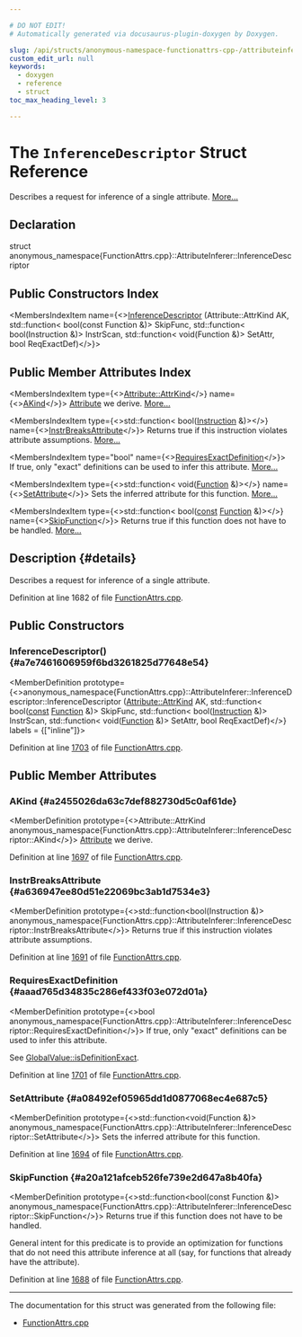 ```yaml
---

# DO NOT EDIT!
# Automatically generated via docusaurus-plugin-doxygen by Doxygen.

slug: /api/structs/anonymous-namespace-functionattrs-cpp-/attributeinferer/inferencedescriptor
custom_edit_url: null
keywords:
  - doxygen
  - reference
  - struct
toc_max_heading_level: 3

---
```





# The `InferenceDescriptor` Struct Reference

<DoxygenPage pluginConfig={pluginConfig}>

Describes a request for inference of a single attribute. <a href="#details">More...</a>

## Declaration

<CodeBlock>struct anonymous_namespace{FunctionAttrs.cpp}::AttributeInferer::InferenceDescriptor</CodeBlock>

## Public Constructors Index

<MembersIndex>

<MembersIndexItem
  name={<><a href="#a7e7461606959f6bd3261825d77648e54">InferenceDescriptor</a> (Attribute::AttrKind AK, std::function&lt; bool(const Function &amp;)&gt; SkipFunc, std::function&lt; bool(Instruction &amp;)&gt; InstrScan, std::function&lt; void(Function &amp;)&gt; SetAttr, bool ReqExactDef)</>}>
</MembersIndexItem>

</MembersIndex>

## Public Member Attributes Index

<MembersIndex>

<MembersIndexItem
  type={<><a href="/docs/api/classes/llvm/attribute/#aab7ee4b8fd1d3e7e4cea87868855e60e">Attribute::AttrKind</a></>}
  name={<><a href="#a2455026da63c7def882730d5c0af61de">AKind</a></>}>
<a href="/docs/api/classes/llvm/attribute">Attribute</a> we derive. <a href="#a2455026da63c7def882730d5c0af61de">More...</a>
</MembersIndexItem>

<MembersIndexItem
  type={<>std::function&lt; bool(<a href="/docs/api/classes/llvm/instruction">Instruction</a> &amp;)&gt;</>}
  name={<><a href="#a636947ee80d51e22069bc3ab1d7534e3">InstrBreaksAttribute</a></>}>
Returns true if this instruction violates attribute assumptions. <a href="#a636947ee80d51e22069bc3ab1d7534e3">More...</a>
</MembersIndexItem>

<MembersIndexItem
  type="bool"
  name={<><a href="#aaad765d34835c286ef433f03e072d01a">RequiresExactDefinition</a></>}>
If true, only &quot;exact&quot; definitions can be used to infer this attribute. <a href="#aaad765d34835c286ef433f03e072d01a">More...</a>
</MembersIndexItem>

<MembersIndexItem
  type={<>std::function&lt; void(<a href="/docs/api/classes/llvm/function">Function</a> &amp;)&gt;</>}
  name={<><a href="#a08492ef05965dd1d0877068ec4e687c5">SetAttribute</a></>}>
Sets the inferred attribute for this function. <a href="#a08492ef05965dd1d0877068ec4e687c5">More...</a>
</MembersIndexItem>

<MembersIndexItem
  type={<>std::function&lt; bool(<a href="/docs/api/files/lib/lib/target/lib/target/aarch64/aarch64promoteconstant-cpp/#a90f8350fecae261c25be85d38b451bff">const</a> <a href="/docs/api/classes/llvm/function">Function</a> &amp;)&gt;</>}
  name={<><a href="#a20a121afceb526fe739e2d647a8b40fa">SkipFunction</a></>}>
Returns true if this function does not have to be handled. <a href="#a20a121afceb526fe739e2d647a8b40fa">More...</a>
</MembersIndexItem>

</MembersIndex>

## Description {#details}

Describes a request for inference of a single attribute.

Definition at line 1682 of file <a href="/docs/api/files/lib/lib/transforms/lib/transforms/ipo/functionattrs-cpp">FunctionAttrs.cpp</a>.

<SectionDefinition>

## Public Constructors

### InferenceDescriptor() {#a7e7461606959f6bd3261825d77648e54}

<MemberDefinition
  prototype={<>anonymous&#95;namespace&#123;FunctionAttrs.cpp&#125;::AttributeInferer::InferenceDescriptor::InferenceDescriptor (<a href="/docs/api/classes/llvm/attribute/#aab7ee4b8fd1d3e7e4cea87868855e60e">Attribute::AttrKind</a> AK, std::function&lt; bool(<a href="/docs/api/files/lib/lib/target/lib/target/aarch64/aarch64promoteconstant-cpp/#a90f8350fecae261c25be85d38b451bff">const</a> <a href="/docs/api/classes/llvm/function">Function</a> &amp;)&gt; SkipFunc, std::function&lt; bool(<a href="/docs/api/classes/llvm/instruction">Instruction</a> &amp;)&gt; InstrScan, std::function&lt; void(<a href="/docs/api/classes/llvm/function">Function</a> &amp;)&gt; SetAttr, bool ReqExactDef)</>}
  labels = {["inline"]}>

Definition at line <a href="/docs/api/files/lib/lib/transforms/lib/transforms/ipo/functionattrs-cpp/#l01703">1703</a> of file <a href="/docs/api/files/lib/lib/transforms/lib/transforms/ipo/functionattrs-cpp">FunctionAttrs.cpp</a>.
</MemberDefinition>

</SectionDefinition>

<SectionDefinition>

## Public Member Attributes

### AKind {#a2455026da63c7def882730d5c0af61de}

<MemberDefinition
  prototype={<>Attribute::AttrKind anonymous&#95;namespace&#123;FunctionAttrs.cpp&#125;::AttributeInferer::InferenceDescriptor::AKind</>}>
<a href="/docs/api/classes/llvm/attribute">Attribute</a> we derive.

Definition at line <a href="/docs/api/files/lib/lib/transforms/lib/transforms/ipo/functionattrs-cpp/#l01697">1697</a> of file <a href="/docs/api/files/lib/lib/transforms/lib/transforms/ipo/functionattrs-cpp">FunctionAttrs.cpp</a>.
</MemberDefinition>

### InstrBreaksAttribute {#a636947ee80d51e22069bc3ab1d7534e3}

<MemberDefinition
  prototype={<>std::function&lt;bool(Instruction &amp;)&gt; anonymous&#95;namespace&#123;FunctionAttrs.cpp&#125;::AttributeInferer::InferenceDescriptor::InstrBreaksAttribute</>}>
Returns true if this instruction violates attribute assumptions.

Definition at line <a href="/docs/api/files/lib/lib/transforms/lib/transforms/ipo/functionattrs-cpp/#l01691">1691</a> of file <a href="/docs/api/files/lib/lib/transforms/lib/transforms/ipo/functionattrs-cpp">FunctionAttrs.cpp</a>.
</MemberDefinition>

### RequiresExactDefinition {#aaad765d34835c286ef433f03e072d01a}

<MemberDefinition
  prototype={<>bool anonymous&#95;namespace&#123;FunctionAttrs.cpp&#125;::AttributeInferer::InferenceDescriptor::RequiresExactDefinition</>}>
If true, only &quot;exact&quot; definitions can be used to infer this attribute.

See <a href="/docs/api/classes/llvm/globalvalue/#a008adb117253c7a0dde2f796be489d65">GlobalValue::isDefinitionExact</a>.

Definition at line <a href="/docs/api/files/lib/lib/transforms/lib/transforms/ipo/functionattrs-cpp/#l01701">1701</a> of file <a href="/docs/api/files/lib/lib/transforms/lib/transforms/ipo/functionattrs-cpp">FunctionAttrs.cpp</a>.
</MemberDefinition>

### SetAttribute {#a08492ef05965dd1d0877068ec4e687c5}

<MemberDefinition
  prototype={<>std::function&lt;void(Function &amp;)&gt; anonymous&#95;namespace&#123;FunctionAttrs.cpp&#125;::AttributeInferer::InferenceDescriptor::SetAttribute</>}>
Sets the inferred attribute for this function.

Definition at line <a href="/docs/api/files/lib/lib/transforms/lib/transforms/ipo/functionattrs-cpp/#l01694">1694</a> of file <a href="/docs/api/files/lib/lib/transforms/lib/transforms/ipo/functionattrs-cpp">FunctionAttrs.cpp</a>.
</MemberDefinition>

### SkipFunction {#a20a121afceb526fe739e2d647a8b40fa}

<MemberDefinition
  prototype={<>std::function&lt;bool(const Function &amp;)&gt; anonymous&#95;namespace&#123;FunctionAttrs.cpp&#125;::AttributeInferer::InferenceDescriptor::SkipFunction</>}>
Returns true if this function does not have to be handled.

General intent for this predicate is to provide an optimization for functions that do not need this attribute inference at all (say, for functions that already have the attribute).

Definition at line <a href="/docs/api/files/lib/lib/transforms/lib/transforms/ipo/functionattrs-cpp/#l01688">1688</a> of file <a href="/docs/api/files/lib/lib/transforms/lib/transforms/ipo/functionattrs-cpp">FunctionAttrs.cpp</a>.
</MemberDefinition>

</SectionDefinition>

<hr/>

The documentation for this struct was generated from the following file:

<ul>
<li><a href="/docs/api/files/lib/lib/transforms/lib/transforms/ipo/functionattrs-cpp">FunctionAttrs.cpp</a></li>
</ul>

</DoxygenPage>
